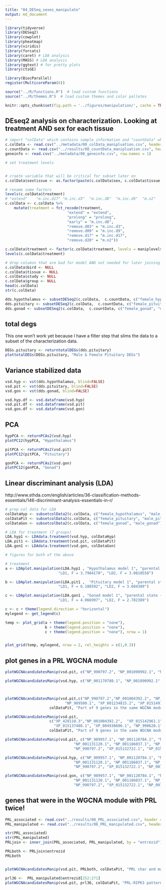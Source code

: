 ```yaml
---
title: "04_DESeq_sexes_manipulate"
output: md_document
---
```


```r

library(tidyverse)
library(DESeq2)
library(cowplot)
library(pheatmap)
library(viridis)
library(forcats)
library(caret) # LDA analysis
library(MASS) # LDA analysis
library(ggtext) # for pretty plots
library(ctsGE)

library(BiocParallel)
register(MulticoreParam(6))

source("../R/functions.R")  # load custom functions 
source("../R/themes.R")  # load custom themes and color palletes

knitr::opts_chunk$set(fig.path = '../figures/manipulation/', cache = TRUE,  message=F, comment=FALSE, warning=FALSE)
```

## DEseq2 analysis on characterization. Looking at treatment AND sex for each tissue

```r
# import "colData" which contains sample information and "countData" which contains read counts
c.colData <- read.csv("../metadata/00_colData_manipluation.csv", header = T, row.names = 1)
c.countData <- read.csv("../results/00_countData_manipluation.csv", header = T, row.names = 1)
geneinfo <- read.csv("../metadata/00_geneinfo.csv", row.names = 1)

# set treatment levels


# craete variable that will be critical for subset later on
c.colData$sextissue <- as.factor(paste(c.colData$sex, c.colData$tissue, sep = "_"))

# rename some factors
levels(c.colData$treatment)
# "extend"    "m.inc.d17" "m.inc.d3"  "m.inc.d8"  "m.inc.d9"  "m.n2"      "prolong" 
c.colData <- c.colData %>%
    mutate(treatment = fct_recode(treatment,
                            "extend" = "extend",
                            "prolong" = "prolong",
                            "early" = "m.inc.d8",
                            "remove.d03" = "m.inc.d3",
                            "remove.d09" = "m.inc.d9",
                            "remove.d17" = "m.inc.d17",
                            "remove.d20" = "m.n2"))

c.colData$treatment <- factor(c.colData$treatment, levels = maniplevels)
levels(c.colData$treatment)

# drop columsn that are bad for model AND not needed for later joining
c.colData$bird <- NULL
c.colData$tissue <- NULL
c.colData$study <- NULL
c.colData$group <- NULL
head(c.colData)
str(c.colData)
```



```r
dds.hypothalamus <- subsetDESeq2(c.colData,  c.countData, c("female_hypothalamus","male_hypothalamus") )
dds.pituitary <- subsetDESeq2(c.colData,  c.countData, c("female_pituitary", "male_pituitary" ) )
dds.gonad <- subsetDESeq2(c.colData,  c.countData, c("female_gonad", "male_gonad") )
```


## total degs

This one won't work yet because I have a filter step that slims the data to a subset of the characterization data. 

```r
DEGs.pituitary <- returntotalDEGs(dds.pituitary)
plottotalDEGs(DEGs.pituitary, "Male & Female Pituitary DEGs")
```

## Variance stabilized data

```r
vsd.hyp <- vst(dds.hypothalamus, blind=FALSE) 
vsd.pit <- vst(dds.pituitary, blind=FALSE) 
vsd.gon <- vst(dds.gonad, blind=FALSE) 

vsd.hyp.df <- vsd.dataframe(vsd.hyp) 
vsd.pit.df <- vsd.dataframe(vsd.pit) 
vsd.gon.df <- vsd.dataframe(vsd.gon) 
```

## PCA

```r
hypPCA <- returnPCAs2(vsd.hyp)
plotPC12(hypPCA, "Hypothalamus")

pitPCA <- returnPCAs2(vsd.pit)
plotPC12(pitPCA, "Pituitary")

gonPCA <- returnPCAs2(vsd.gon)
plotPC12(gonPCA, "Gonad")
```


## Linear discriminant analysis (LDA)

http://www.sthda.com/english/articles/36-classification-methods-essentials/146-discriminant-analysis-essentials-in-r/


```r
# prep col data for LDA
colDataHyp <- subsetcolData2(c.colData, c("female_hypothalamus", "male_hypothalamus"))
colDataPit <- subsetcolData2(c.colData, c("female_pituitary", "male_pituitary"))
colDataGon <- subsetcolData2(c.colData, c("female_gonad", "male_gonad"))

# LDA for treatment (7 groups)
LDA.hyp1 <- LDAdata.treatment(vsd.hyp, colDataHyp)
LDA.pit1 <- LDAdata.treatment(vsd.pit, colDataPit)
LDA.gon1 <- LDAdata.treatment(vsd.gon, colDataGon)

```

```r

# figures for both of the above

# treatment
a <- LDAplot.manipulation(LDA.hyp1 , "Hypothalamus model 1", "parental state ~ .  0.185 pred. acc.",
                        "LD1, F = 3.7984170", "LD2, F = 3.0810558")

b <- LDAplot.manipulation(LDA.pit1 ,  "Pituitary model 1", "parental state ~ .  0.407 pred. acc.",
                        "LD1, F = 6.188592", "LD2, F = 3.604309")

c <- LDAplot.manipulation(LDA.gon1 , "Gonad model 1", "parental state ~ .  has 0.154 pred. acc.",
                        "LD1, F = 4.066997", "LD2, F = 2.782389")

c <- c + theme(legend.direction = "horizontal")
mylegend <- get_legend(c)

temp <- plot_grid(a + theme(legend.position = "none"),
                  b + theme(legend.position = "none"),
                  c + theme(legend.position = "none"), nrow = 1)


plot_grid(temp, mylegend, nrow = 2, rel_heights = c(1,0.3))

```

## plot genes in a  PRL WGCNA module

```r
plotWGCNAcandidatesManip(vsd.pit, c("NP_990797.2", "NP_001090992.1", "NP_990136.1", "NP_001035179.1"), colDataPit, "PRL, VIPR1, TH & AR expression, Pituitary")

plotWGCNAcandidatesManip(vsd.hyp, c("NP_001170780.1", "NP_001090992.1", "NP_001014970.1"), colDataHyp, "VIP expression, Hypothalamus")



plotWGCNAcandidatesManip(vsd.pit,c("NP_990797.2","NP_001004392.2", "NP_001004403.1", "NP_001006255.2", "NP_001006274.1",
                           "NP_989500.1", "XP_001234815.2", "XP_015149152.1", "XP_416110.5"),
                    colDataPit, "Part of 9 genes in the same WGCNA module as PRL in the characterization study")

plotWGCNAcandidatesManip(vsd.pit,
                    c("XP_428110.3","NP_001004392.2",  "XP_015142961.1", "XP_015139636.1",
                      "XP_015137408.1", "XP_004938696.1", "NP_990620.1", "NP_001170793.2", "XP_015132722.1"),
                    colDataPit, "Part of 9 genes in the same WGCNA module as PRLR in the characterization study")

plotWGCNAcandidatesManip(vsd.pit, c("NP_989957.1", "NP_001120784.1", "NP_001120786.1",
                               "NP_001131120.1", "NP_001186037.1", "NP_989871.1",
                               "NP_990797.2", "XP_015132722.1", "XP_015132722.1", "NP_001090992.1"), colDataPit, "Pitutary: CISH, SOCS, PRL, PRLR")

plotWGCNAcandidatesManip(vsd.hyp, c("NP_989957.1", "NP_001120784.1", "NP_001120786.1",
                               "NP_001131120.1", "NP_001186037.1", "NP_989871.1",
                               "NP_990797.2", "XP_015132722.1", "NP_001090992.1"), colDataHyp, "Hypothalamus: CISH, SOCS, PRL, PRLR")

plotWGCNAcandidatesManip(vsd.gon, c("NP_989957.1", "NP_001120784.1", "NP_001120786.1",
                               "NP_001131120.1", "NP_001186037.1", "NP_989871.1",
                               "NP_990797.2", "XP_015132722.1", "NP_001090992.1"), colDataGon, "Gonad: CISH, SOCS, PRL, PRLR")
```

## genes that were in the WGCNA module with PRL twice!

```r
PRL_associated <- read.csv("../results/08_PRL_associated.csv", header = T)
PRL_manipulated <- read.csv("../results/08_PRL_manipulated.csv", header = T)

str(PRL_associated)
str(PRL_manipulated)
PRLjoin <- inner_join(PRL_associated, PRL_manipulated, by = "entrezid")

PRLboth <- PRLjoin$entrezid
PRLboth


plotWGCNAcandidatesManip(vsd.pit, PRLboth, colDataPit, "PRL char and manip WGNA shared modules")

prl36 <-  PRL_manipulated$entrezid[252:271]
plotWGCNAcandidatesManip(vsd.pit, prl36, colDataPit, "PRL-RIPK3 pattern in the PRL module")
```
  